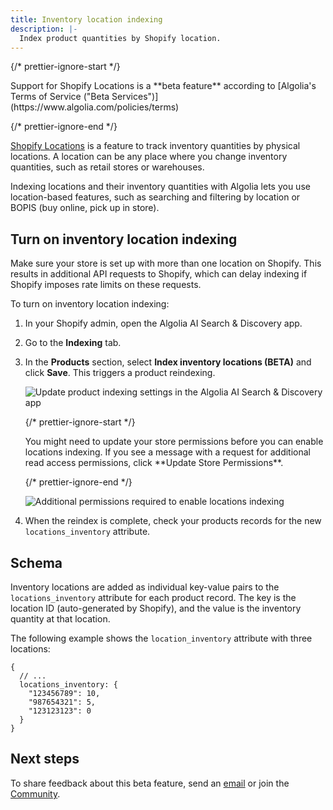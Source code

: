 ```yaml
---
title: Inventory location indexing
description: |-
  Index product quantities by Shopify location.
---
```


{/* prettier-ignore-start */}

<Info>
  Support for Shopify Locations is a **beta feature** according to [Algolia's Terms of Service ("Beta Services")](https://www.algolia.com/policies/terms)
</Info>

{/* prettier-ignore-end */}

[Shopify Locations](https://help.shopify.com/en/manual/locations) is a feature to track inventory quantities by physical locations.
A location can be any place where you change inventory quantities, such as retail stores or warehouses.

Indexing locations and their inventory quantities with Algolia lets you use location-based features, such as searching and filtering by location or BOPIS (buy online, pick up in store).

## Turn on inventory location indexing

Make sure your store is set up with more than one location on Shopify.
This results in additional API requests to Shopify,
which can delay indexing if Shopify imposes rate limits on these requests.

To turn on inventory location indexing:

1. In your Shopify admin, open the Algolia AI Search & Discovery app.

1. Go to the **Indexing** tab.

1. In the **Products** section, select **Index inventory locations (BETA)** and click **Save**.
   This triggers a product reindexing.

   ![Update product indexing settings in the Algolia AI Search & Discovery app](/doc/assets/images/integrations/shopify/sending-and-managing-data/6-locations-products-indexing-85374bbb.jpeg)

   {/* prettier-ignore-start */}

   <Note>
     You might need to update your store permissions before you can enable
     locations indexing. If you see a message with a request for additional read
     access permissions, click **Update Store Permissions**.
   </Note>

   {/* prettier-ignore-end */}

   ![Additional permissions required to enable locations indexing](/doc/assets/images/integrations/shopify/sending-and-managing-data/7-locations-update-permissions-69327b97.jpeg)

1. When the reindex is complete, check your products records for the new `locations_inventory` attribute.

## Schema

Inventory locations are added as individual key-value pairs to the `locations_inventory` attribute for each product record. The key is the location ID (auto-generated by Shopify), and the value is the inventory quantity at that location.

The following example shows the `location_inventory` attribute with three locations:

```jsoncjsonc
{
  // ...
  locations_inventory: {
    "123456789": 10,
    "987654321": 5,
    "123123123": 0
  }
}
```

## Next steps

To share feedback about this beta feature,
send an [email](mailto:support+shopify@algolia.com) or join the [Community](https://disourse.algolia.com/tag/shopify).

